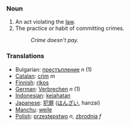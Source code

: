 === Noun ===
# An act violating the [[law]].
# The practice or habit of committing crimes.
#: ''Crime doesn't pay.''

=== Translations ===
* Bulgarian: [[престъпление]] ''n'' (1)
*[[Catalan]]: [[crim]] ''m''
*[[Finnish]]: [[rikos]]
*[[German]]: [[Verbrechen]] ''n'' (1)
*[[Indonesian]]: [[jahat|kejahatan]]
*[[Japanese]]: [[犯罪]] ([[はんざい]], hanzai)
*[[Manchu]]: [[weile]]
*[[Polish]]: [[przestępstwo]] ''n'', [[zbrodnia]] ''f''